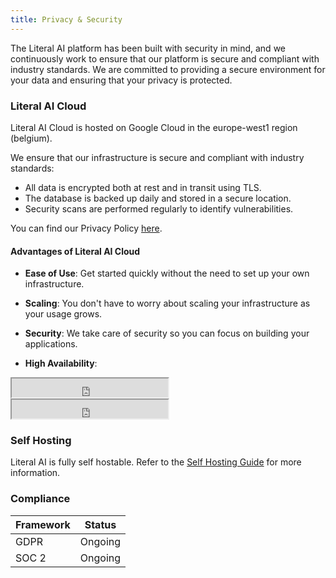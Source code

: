 ```yaml
---
title: Privacy & Security
---
```


The Literal AI platform has been built with security in mind, and we continuously work to ensure that our platform is secure and compliant with industry standards. We are committed to providing a secure environment for your data and ensuring that your privacy is protected.

### Literal AI Cloud

Literal AI Cloud is hosted on Google Cloud in the europe-west1 region (belgium).

We ensure that our infrastructure is secure and compliant with industry standards:

- All data is encrypted both at rest and in transit using TLS.
- The database is backed up daily and stored in a secure location.
- Security scans are performed regularly to identify vulnerabilities.

You can find our Privacy Policy [here](https://app.termly.io/policy-viewer/policy.html?policyUUID=117a0b91-e2ae-48cd-a66b-fe5a9a7d82e3).

#### Advantages of Literal AI Cloud

- **Ease of Use**: Get started quickly without the need to set up your own infrastructure.
- **Scaling**: You don't have to worry about scaling your infrastructure as your usage grows.
- **Security**: We take care of security so you can focus on building your applications.

- **High Availability**:
<iframe
    src="https://literalai.betteruptime.com/badge?theme=dark"
    width="250"
    height="30"
    className="hidden dark:inline-block -mt-1"
    style={{
      colorScheme: "light",
    }}
  ></iframe>
  <iframe
    src="https://literalai.betteruptime.com/badge?theme=light"
    width="250"
    height="30"
    className="inline-block dark:hidden -mt-1"
    style={{
      colorScheme: "light",
    }}
  ></iframe>

### Self Hosting

Literal AI is fully self hostable. Refer to the [Self Hosting Guide](/self-hosting/get-started) for more information.


### Compliance
| Framework | Status |
|-----------|---------------------------|
| GDPR      | Ongoing |
| SOC 2     | Ongoing |

